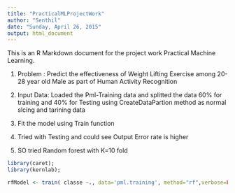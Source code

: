 ```yaml
---
title: "PracticalMLProjectWork"
author: "Senthil"
date: "Sunday, April 26, 2015"
output: html_document
---
```


This is an R Markdown document for the project work Practical Machine Learning.

1. Problem : Predict the effectiveness of Weight Lifting Exercise among 20-28 year old Male as part of Human Activity Recognition

2. Input Data: 
Loaded the Pml-Training data and splitted the data 60% for training and 40% for Testing using CreateDataPartion method as normal slcing and tarining data


3. Fit the model using Train function

4. Tried with  Testing and could see Output Error rate is higher 

5. SO tried Random forest with K=10 fold 


```r
library(caret);
library(kernlab);

rfModel <- train( classe ~., data='pml.training', method="rf",verbose=FALSE)

```
